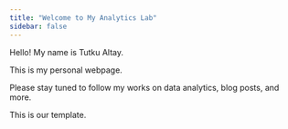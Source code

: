 ```yaml
---
title: "Welcome to My Analytics Lab"
sidebar: false 
---
```


Hello! My name is Tutku Altay.

This is my personal webpage.

Please stay tuned to follow my works on data analytics, blog posts, and more.

This is our template.
